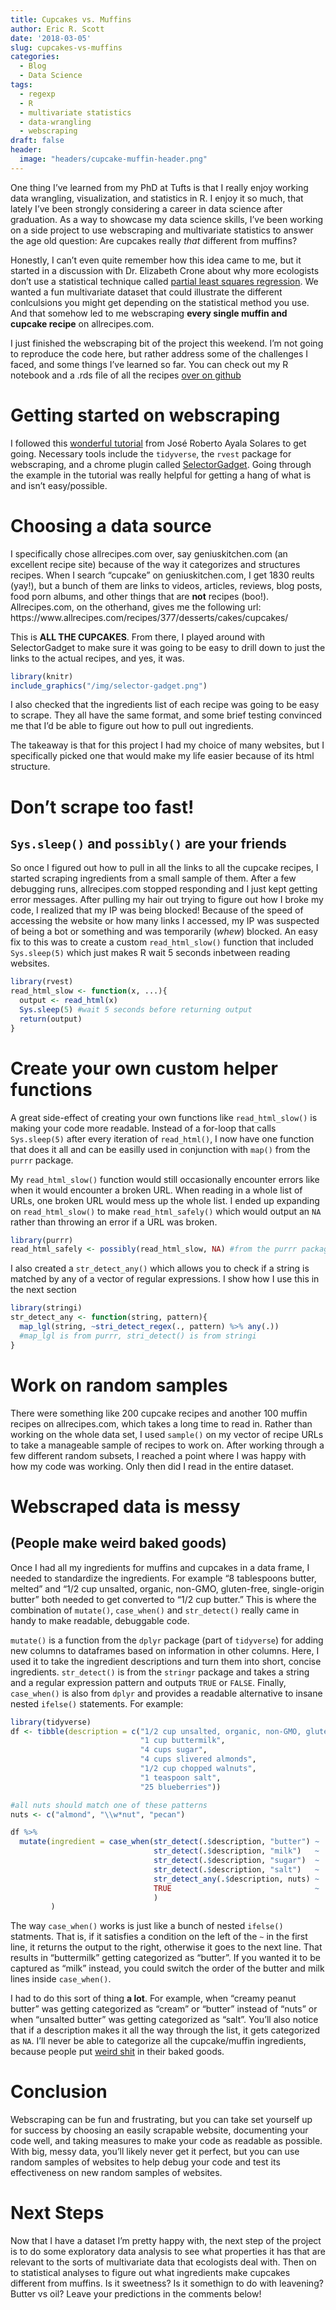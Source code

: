 ```yaml
---
title: Cupcakes vs. Muffins
author: Eric R. Scott
date: '2018-03-05'
slug: cupcakes-vs-muffins
categories:
  - Blog
  - Data Science
tags:
  - regexp
  - R
  - multivariate statistics
  - data-wrangling
  - webscraping
draft: false
header:
  image: "headers/cupcake-muffin-header.png"
---
```


One thing I've learned from my PhD at Tufts is that I really enjoy working data wrangling, visualization, and statistics in R.  I enjoy it so much, that lately I've been strongly considering a career in data science after graduation.  As a way to showcase my data science skills, I've been working on a side project to use webscraping and multivariate statistics to answer the age old question: Are cupcakes really *that* different from muffins?

Honestly, I can't even quite remember how this idea came to me, but it started in a discussion with Dr. Elizabeth Crone about why more ecologists don't use a statistical technique called [partial least squares regression](https://en.wikipedia.org/wiki/Partial_least_squares_regression).  We wanted a fun multivariate dataset that could illustrate the different conlculsions you might get depending on the statistical method you use. And that somehow led to me webscraping **every single muffin and cupcake recipe** on allrecipes.com.

I just finished the webscraping bit of the project this weekend. I'm not going to reproduce the code here, but rather address some of the challenges I faced, and some things I've learned so far.  You can check out my R notebook and a .rds file of all the recipes [over on github](https://github.com/Aariq/cupcakes-vs-muffins)

# Getting started on webscraping
I followed this [wonderful tutorial](https://towardsdatascience.com/web-scraping-tutorial-in-r-5e71fd107f32) from José Roberto Ayala Solares to get going. Necessary tools include the `tidyverse`, the `rvest` package for webscraping, and a chrome plugin called [SelectorGadget](http://selectorgadget.com/).  Going through the example in the tutorial was really helpful for getting a hang of what is and isn't easy/possible.

# Choosing a data source
I specifically chose allrecipes.com over, say geniuskitchen.com (an excellent recipe site) because of the way it categorizes and structures recipes.  When I search "cupcake" on geniuskitchen.com, I get 1830 reults (yay!), but a bunch of them are links to videos, articles, reviews, blog posts, food porn albums, and other things that are **not** recipes (boo!).  Allrecipes.com, on the otherhand, gives me the following url: https://www.allrecipes.com/recipes/377/desserts/cakes/cupcakes/

This is **ALL THE CUPCAKES**.  From there, I played around with SelectorGadget to make sure it was going to be easy to drill down to just the links to the actual recipes, and yes, it was.

```r
library(knitr)
include_graphics("/img/selector-gadget.png")
```
I also checked that the ingredients list of each recipe was going to be easy to scrape.  They all have the same format, and some brief testing convinced me that I'd be able to figure out how to pull out ingredients.

The takeaway is that for this project I had my choice of many websites, but I specifically picked one that would make my life easier because of its html structure.

# Don't scrape too fast! 
## `Sys.sleep()` and `possibly()` are your friends
So once I figured out how to pull in all the links to all the cupcake recipes, I started scraping ingredients from a small sample of them.  After a few debugging runs, allrecipes.com stopped responding and I just kept getting error messages.  After pulling my hair out trying to figure out how I broke my code, I realized that my IP was being blocked!  Because of the speed of accessing the website or how many links I accessed, my IP was suspected of being a bot or something and was temporarily (*whew*) blocked.  An easy fix to this was to create a custom `read_html_slow()` function that included `Sys.sleep(5)` which just makes R wait 5 seconds inbetween reading websites. 

```r
library(rvest)
read_html_slow <- function(x, ...){
  output <- read_html(x)
  Sys.sleep(5) #wait 5 seconds before returning output
  return(output)
}
```

# Create your own custom helper functions
A great side-effect of creating your own functions like `read_html_slow()` is making your code more readable. Instead of a for-loop that calls `Sys.sleep(5)` after every iteration of `read_html()`, I now have one function that does it all and can be easilly used in conjunction with `map()` from the `purrr` package.

My `read_html_slow()` function would still occasionally encounter errors like when it would encounter a broken URL.  When reading in a whole list of URLs, one broken URL would mess up the whole list. I ended up expanding on `read_html_slow()` to make `read_html_safely()` which would output an `NA` rather than throwing an error if a URL was broken.

```r
library(purrr)
read_html_safely <- possibly(read_html_slow, NA) #from the purrr package
```

I also created a `str_detect_any()` which allows you to check if a string is matched by any of a vector of regular expressions.  I show how I use this in the next section

```r
library(stringi)
str_detect_any <- function(string, pattern){
  map_lgl(string, ~stri_detect_regex(., pattern) %>% any(.)) 
  #map_lgl is from purrr, stri_detect() is from stringi
}
```

# Work on random samples
There were something like 200 cupcake recipes and another 100 muffin recipes on allrecipes.com, which takes a long time to read in.  Rather than working on the whole data set, I used `sample()` on my vector of recipe URLs to take a manageable sample of recipes to work on.  After working through a few different random subsets, I reached a point where I was happy with how my code was working.  Only then did I read in the entire dataset.

# Webscraped data is messy 
## (People make weird baked goods)
Once I had all my ingredients for muffins and cupcakes in a data frame, I needed to standardize the ingredients.  For example "8 tablespoons butter, melted" and "1/2 cup unsalted, organic, non-GMO, gluten-free, single-origin butter" both needed to get converted to "1/2 cup butter."  This is where the combination of `mutate()`, `case_when()` and `str_detect()` really came in handy to make readable, debuggable code.

`mutate()` is a function from the `dplyr` package (part of `tidyverse`) for adding new columns to dataframes based on information in other columns.  Here, I used it to take the ingredient descriptions and turn them into short, concise ingredients.  `str_detect()` is from the `stringr` package and takes a string and a regular expression pattern and outputs `TRUE` or `FALSE`.  Finally, `case_when()` is also from `dplyr` and provides a readable alternative to insane nested `ifelse()` statements.  For example:

```r
library(tidyverse)
df <- tibble(description = c("1/2 cup unsalted, organic, non-GMO, gluten-free, single-origin butter",
                             "1 cup buttermilk",
                             "4 cups sugar",
                             "4 cups slivered almonds",
                             "1/2 cup chopped walnuts",
                             "1 teaspoon salt",
                             "25 blueberries"))

#all nuts should match one of these patterns
nuts <- c("almond", "\\w*nut", "pecan")

df %>%
  mutate(ingredient = case_when(str_detect(.$description, "butter") ~  "butter",
                                str_detect(.$description, "milk")   ~  "milk",
                                str_detect(.$description, "sugar")  ~  "sugar",
                                str_detect(.$description, "salt")   ~  "salt",
                                str_detect_any(.$description, nuts) ~  "nut",
                                TRUE                                ~  as.character(NA)
                                )
         )
```

The way `case_when()` works is just like a bunch of nested `ifelse()` statments.  That is, if it satisfies a condition on the left of the `~` in the first line, it returns the output to the right, otherwise it goes to the next line.  That results in "buttermilk" getting categorized as "butter".  If you wanted it to be captured as "milk" instead, you could switch the order of the butter and milk lines inside `case_when()`.  

I had to do this sort of thing **a lot**.  For example, when "creamy peanut butter" was getting categorized as "cream" or "butter" instead of "nuts" or when "unsalted butter" was getting categorized as "salt".  You'll also notice that if a description makes it all the way through the list, it gets categorized as `NA`.  I'll never be able to categorize all the cupcake/muffin ingredients, because people put [weird shit](https://www.allrecipes.com/recipe/215561/peanut-butter-bacon-cupcake/) in their baked goods.

# Conclusion
Webscraping can be fun and frustrating, but you can take set yourself up for success by choosing an easily scrapable website, documenting your code well, and taking measures to make your code as readable as possible.  With big, messy data, you'll likely never get it perfect, but you can use random samples of websites to help debug your code and test its effectiveness on new random samples of websites.

# Next Steps
Now that I have a dataset I'm pretty happy with, the next step of the project is to do some exploratory data analysis to see what properties it has that are relevant to the sorts of multivariate data that ecologists deal with.  Then on to statistical analyses to figure out what ingredients make cupcakes different from muffins.  Is it sweetness?  Is it somethign to do with leavening?  Butter vs oil?  Leave your predictions in the comments below!